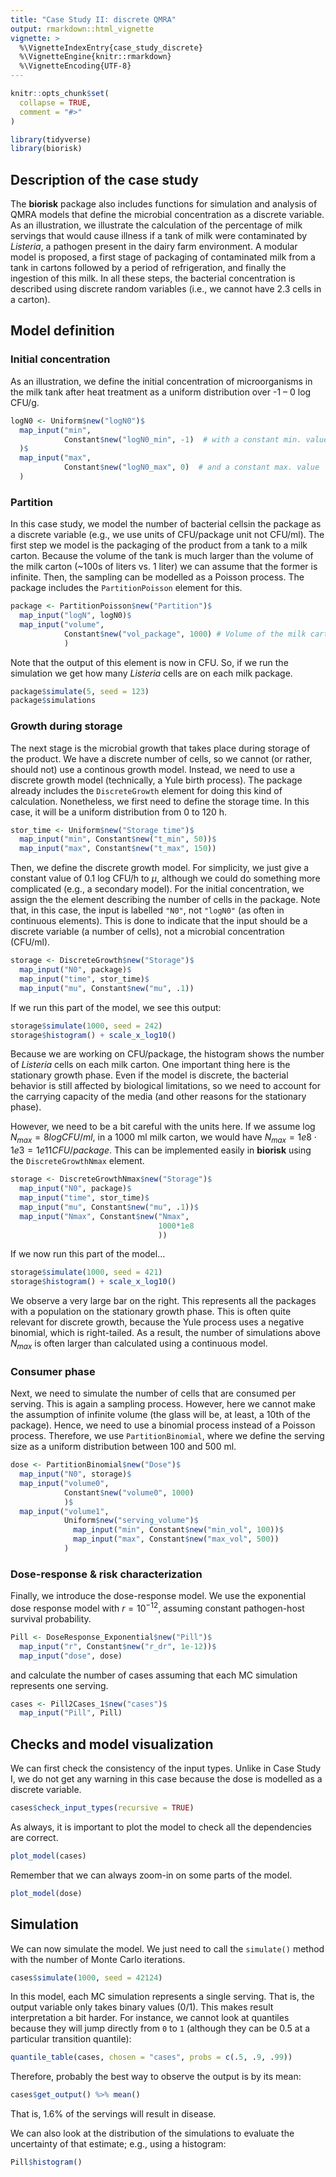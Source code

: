 ```yaml
---
title: "Case Study II: discrete QMRA"
output: rmarkdown::html_vignette
vignette: >
  %\VignetteIndexEntry{case_study_discrete}
  %\VignetteEngine{knitr::rmarkdown}
  %\VignetteEncoding{UTF-8}
---
```


```r
knitr::opts_chunk$set(
  collapse = TRUE,
  comment = "#>"
)
```

```r
library(tidyverse)
library(biorisk)
```

## Description of the case study

The **biorisk** package also includes functions for simulation and analysis of QMRA models that define the microbial concentration as a discrete variable. As an illustration, we illustrate the calculation of the percentage of milk servings that would cause illness if a tank of milk were contaminated by *Listeria*, a pathogen present in the dairy farm environment. A modular model is proposed, a first stage of packaging of contaminated milk from a tank in cartons followed by a period of refrigeration, and finally the ingestion of this milk. In all these steps, the bacterial concentration is described using discrete random variables (i.e., we cannot have 2.3 cells in a carton).

## Model definition

### Initial concentration

As an illustration, we define the initial concentration of microorganisms in the milk tank after heat treatment as a uniform distribution over -1 -- 0 log CFU/g.

```r
logN0 <- Uniform$new("logN0")$ 
  map_input("min", 
            Constant$new("logN0_min", -1)  # with a constant min. value
  )$
  map_input("max", 
            Constant$new("logN0_max", 0)  # and a constant max. value
  )


```

### Partition

In this case study, we model the number of bacterial cellsin the package as a discrete variable (e.g., we use units of CFU/package unit not CFU/ml). The first step we model is the packaging of the product from a tank to a milk carton. Because the volume of the tank is much larger than the volume of the milk carton (~100s of liters vs. 1 liter) we can assume that the former is infinite. Then, the sampling can be modelled as a Poisson process. The package includes the `PartitionPoisson` element for this. 

```r
package <- PartitionPoisson$new("Partition")$
  map_input("logN", logN0)$
  map_input("volume", 
            Constant$new("vol_package", 1000) # Volume of the milk carton (ml)
            )
```

Note that the output of this element is now in CFU. So, if we run the simulation we get how many *Listeria* cells are on each milk package.

```r
package$simulate(5, seed = 123)
package$simulations
```

### Growth during storage

The next stage is the microbial growth that takes place during storage of the product. We have a discrete number of cells, so we cannot (or rather, should not) use a continous growth model. Instead, we need to use a discrete growth model (technically, a Yule birth process). The package already includes the `DiscreteGrowth` element for doing this kind of calculation. 
Nonetheless, we first need to define the storage time. In this case, it will be a uniform distribution from 0 to 120 h.

```r
stor_time <- Uniform$new("Storage time")$
  map_input("min", Constant$new("t_min", 50))$
  map_input("max", Constant$new("t_max", 150))

```

Then, we define the discrete growth model. For simplicity, we just give a constant value of 0.1 log CFU/h to $\mu$, although we could do something more complicated (e.g., a secondary model). For the initial concentration, we assign the the element describing the number of cells in the package. Note that, in this case, the input is labelled `"N0"`, not `"logN0"` (as often in continuous elements). This is done to indicate that the input should be a discrete variable (a number of cells), not a microbial concentration (CFU/ml).

```r
storage <- DiscreteGrowth$new("Storage")$
  map_input("N0", package)$
  map_input("time", stor_time)$
  map_input("mu", Constant$new("mu", .1))
```

If we run this part of the model, we see this output:

```r
storage$simulate(1000, seed = 242)
storage$histogram() + scale_x_log10()
```

Because we are working on CFU/package, the histogram shows the number of *Listeria* cells on each milk carton. One important thing here is the stationary growth phase. Even if the model is discrete, the bacterial behavior is still affected by biological limitations, so we need to account for the carrying capacity of the media (and other reasons for the stationary phase). 

However, we need to be a bit careful with the units here. If we assume $\log N_{max} = 8 log CFU/ml$, in a 1000 ml milk carton, we would have $N_{max} = 1e8 \cdot 1e3 = 1e11 CFU/package$. This can be implemented easily in **biorisk** using the `DiscreteGrowthNmax` element.

```r
storage <- DiscreteGrowthNmax$new("Storage")$
  map_input("N0", package)$
  map_input("time", stor_time)$
  map_input("mu", Constant$new("mu", .1))$
  map_input("Nmax", Constant$new("Nmax", 
                                 1000*1e8
                                 ))
```

If we now run this part of the model...

```r
storage$simulate(1000, seed = 421)
storage$histogram() + scale_x_log10()
```

We observe a very large bar on the right. This represents all the packages with a population on the stationary growth phase. This is often quite relevant for discrete growth, because the Yule process uses a negative binomial, which is right-tailed. As a result, the number of simulations above $N_{max}$ is often larger than calculated using a continuous model.

### Consumer phase

Next, we need to simulate the number of cells that are consumed per serving. This is again a sampling process. However, here we cannot make the assumption of infinite volume (the glass will be, at least, a 10th of the package). Hence, we need to use a binomial process instead of a Poisson process. Therefore, we use `PartitionBinomial`, where we define the serving size as a uniform distribution between 100 and 500 ml.

```r
dose <- PartitionBinomial$new("Dose")$
  map_input("N0", storage)$
  map_input("volume0", 
            Constant$new("volume0", 1000)
            )$
  map_input("volume1",
            Uniform$new("serving_volume")$
              map_input("min", Constant$new("min_vol", 100))$
              map_input("max", Constant$new("max_vol", 500))
            )

```

### Dose-response & risk characterization

Finally, we introduce the dose-response model. We use the exponential dose response model with $r = 10^{-12}$, assuming constant pathogen-host survival probability.

```r
Pill <- DoseResponse_Exponential$new("Pill")$
  map_input("r", Constant$new("r_dr", 1e-12))$
  map_input("dose", dose)
```

and calculate the number of cases assuming that each MC simulation represents one serving.

```r
cases <- Pill2Cases_1$new("cases")$
  map_input("Pill", Pill)
```

## Checks and model visualization

We can first check the consistency of the input types. Unlike in Case Study I, we do not get any warning in this case because the dose is modelled as a discrete variable.

```r
cases$check_input_types(recursive = TRUE)
```


As always, it is important to plot the model to check all the dependencies are correct.

```r
plot_model(cases)
```

Remember that we can always zoom-in on some parts of the model.

```r
plot_model(dose)
```


## Simulation

We can now simulate the model. We just need to call the `simulate()` method with the number of Monte Carlo iterations.

```r
cases$simulate(1000, seed = 42124)
```

In this model, each MC simulation represents a single serving. That is, the output variable only takes binary values (0/1). This makes result interpretation a bit harder. For instance, we cannot look at quantiles because they will jump directly from `0` to `1` (although they can be 0.5 at a particular transition quantile):

```r
quantile_table(cases, chosen = "cases", probs = c(.5, .9, .99))
```

Therefore, probably the best way to observe the output is by its mean:

```r
cases$get_output() %>% mean()
```

That is, 1.6% of the servings will result in disease.

We can also look at the distribution of the simulations to evaluate the uncertainty of that estimate; e.g., using a histogram:

```r
Pill$histogram()
```






